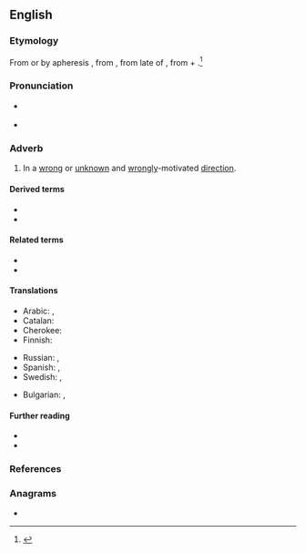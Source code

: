 ==English==

===Etymology===
From {{etyl|enm|en}} {{m|enm|astraien}} or by apheresis {{m|enm|straien}}, from {{etyl|fro|en}} {{m|fro|estraier||to stray}}, from late {{etyl|ML.|en}} of {{m|la|extravagari||to wander beyond}}, from {{etyl|la|en}} {{m|la|extra||beyond}} + {{m|la|vagari||to wander, stray}}.<ref>{{R:Century 1911}}</ref>

===Pronunciation===
* {{a|US}} {{IPA|/əˈstɹeɪ/|lang=en}}
* {{rhymes|eɪ|lang=en}}

===Adverb===
{{en-adv|?}}

# In a [[wrong]] or [[unknown]] and [[wrongly]]-motivated [[direction]].

====Derived terms====
* {{l|en|go astray}}
* {{l|en|lead astray}}

====Related terms====
* {{l|en|stray}}
* {{l|en|estray}}

====Translations====
{{trans-top|in a wrong direction}}
* Arabic: {{t|ar|بِضَلَال}}, {{t|ar|عَلَى ضَلَال}}
* Catalan: {{t+|ca|desencaminadament}}
* Cherokee: {{t|chr|ᎤᎴᎾᎯᏛ|tr=ulenahidv|sc=Cher}}
* Finnish: {{t|fi|harhaan}}
{{trans-mid}}
* Russian: {{t+|ru|заблудиться|alt=заблуди́вшись}}, {{t|ru|сби́вшись с пути́}}
* Spanish: {{t+|es|perdido}}, {{t+|es|extraviado}}
* Swedish: {{t+|sv|vilse}}, {{t|sv|på villovägar}}
{{trans-bottom}}

{{checktrans-top}}
* Bulgarian: {{t+check|bg|заблуден}}, {{t+check|bg|залутан}}
{{trans-mid}}
{{trans-bottom}}

====Further reading====
* {{R:Webster 1913}}
* {{R:OneLook}}

===References===
<references/>

===Anagrams===
* {{anagrams|en|tayras|yatras}}
